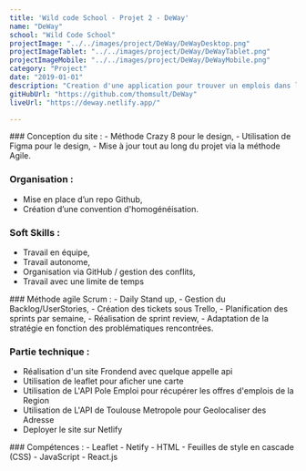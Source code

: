 ```yaml
---
title: 'Wild code School - Projet 2 - DeWay'
name: "DeWay"
school: "Wild Code School"
projectImage: "../../images/project/DeWay/DeWayDesktop.png"
projectImageTablet: "../../images/project/DeWay/DeWayTablet.png"
projectImageMobile: "../../images/project/DeWay/DeWayMobile.png"
category: "Project"
date: "2019-01-01"
description: "Creation d'une application pour trouver un emplois dans la region, avec une carte pour afficher les lieux des différent poste"
gitHubUrl: "https://github.com/thomsult/DeWay"
liveUrl: "https://deway.netlify.app/"

---
```


<div>
### Conception du site : 
- Méthode Crazy 8 pour le design, 
- Utilisation de Figma pour le design, 
- Mise à jour tout au long du projet via la méthode Agile. 

### Organisation : 
- Mise en place d’un repo Github, 
- Création d’une convention d'homogénéisation. 

### Soft Skills : 
- Travail en équipe, 
- Travail autonome, 
- Organisation via GitHub / gestion des conflits, 
- Travail avec une limite de temps
</div>
<div>
### Méthode agile Scrum : 
- Daily Stand up, 
- Gestion du Backlog/UserStories, 
- Création des tickets sous Trello, 
- Planification des sprints par semaine, 
- Réalisation de sprint review, 
- Adaptation de la stratégie en fonction des problématiques rencontrées. 

### Partie technique : 
- Réalisation d'un site Frondend avec quelque appelle api 
- Utilisation de leaflet pour aficher une carte 
- Utilisation de L'API Pole Emploi pour récupérer les offres d'emplois de la Region 
- Utilisation de L'API de Toulouse Metropole pour Geolocaliser des Adresse
- Deployer le site sur Netlify
</div>
<div>
### Compétences :
- Leaflet
- Netify
- HTML
- Feuilles de style en cascade (CSS)
- JavaScript
- React.js
</div>

